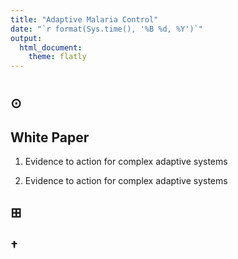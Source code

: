 ```yaml
---
title: "Adaptive Malaria Control"
date: "`r format(Sys.time(), '%B %d, %Y')`"
output:
  html_document:
    theme: flatly 
---
```


# {.tabset .tabset-fade .tabset-pills}

## $\odot$ {.tabset .tabset-fade .tabset-pills}

## White Paper {.tabset .tabset-fade .tabset-pills}

1. Evidence to action for complex adaptive systems

1. Evidence to action for complex adaptive systems



## $\boxplus$ {.tabset .tabset-fade .tabset-pills}

## $\dagger$ {.tabset .tabset-fade .tabset-pills}
